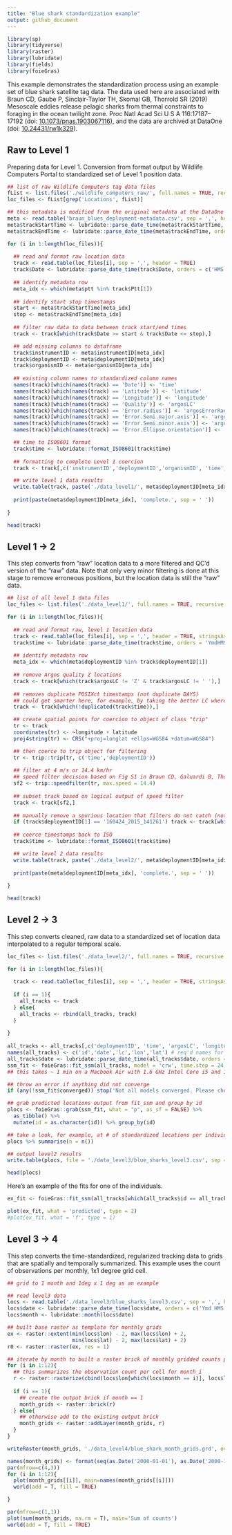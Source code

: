 ```yaml
---
title: "Blue shark standardization example"
output: github_document
---
```

  
```r
library(sp)
library(tidyverse)
library(raster)
library(lubridate)
library(fields)
library(foieGras)

```


This example demonstrates the standardization process using an example set of blue shark satellite tag data. The data used here are associated with Braun CD, Gaube P, Sinclair-Taylor TH, Skomal GB, Thorrold SR (2019) Mesoscale eddies release pelagic sharks from thermal constraints to foraging in the ocean twilight zone. Proc Natl Acad Sci U S A 116:17187–17192 (doi: [10.1073/pnas.1903067116](https://doi.org/10.1073/pnas.1903067116)), and the data are archived at DataOne (doi: [10.24431/rw1k329](https://doi.org/10.24431/rw1k329)).

## Raw to Level 1
Preparing data for Level 1. Conversion from format output by Wildlife Computers Portal to standardized set of Level 1 position data.

```r
## list of raw Wildlife Computers tag data files
fList <- list.files('./wildlife_computers_raw/', full.names = TRUE, recursive = TRUE)
loc_files <- fList[grep('Locations', fList)]

## this metadata is modified from the original metadata at the DataOne repo to match the proposed standardization templates
meta <- read.table('braun_blues_deployment-metadata.csv', sep = ',', header = TRUE, stringsAsFactors = FALSE)
meta$trackStartTime <- lubridate::parse_date_time(meta$trackStartTime, orders = 'YmdHMS', tz = 'UTC')
meta$trackEndTime <- lubridate::parse_date_time(meta$trackEndTime, orders = 'YmdHMS', tz = 'UTC')

for (i in 1:length(loc_files)){
  
  ## read and format raw location data
  track <- read.table(loc_files[i], sep = ',', header = TRUE)
  track$Date <- lubridate::parse_date_time(track$Date, orders = c('HMS dbY', 'mdy HM', 'Ymd HMS'), tz = 'UTC')
  
  ## identify metadata row
  meta_idx <- which(meta$ptt %in% track$Ptt[1])
  
  ## identify start stop timestamps
  start <- meta$trackStartTime[meta_idx]
  stop <- meta$trackEndTime[meta_idx]
  
  ## filter raw data to data between track start/end times
  track <- track[which(track$Date >= start & track$Date <= stop),]

  ## add missing columns to dataframe
  track$instrumentID <- meta$instrumentID[meta_idx]
  track$deploymentID <- meta$deploymentID[meta_idx]
  track$organismID <- meta$organismID[meta_idx]
  
  ## existing column names to standardized column names
  names(track)[which(names(track) == 'Date')] <- 'time'
  names(track)[which(names(track) == 'Latitude')] <- 'latitude'
  names(track)[which(names(track) == 'Longitude')] <- 'longitude'
  names(track)[which(names(track) == 'Quality')] <- 'argosLC'
  names(track)[which(names(track) == 'Error.radius')] <- 'argosErrorRadius'
  names(track)[which(names(track) == 'Error.Semi.major.axis')] <- 'argosSemiMajor'
  names(track)[which(names(track) == 'Error.Semi.minor.axis')] <- 'argosSemiMinor'
  names(track)[which(names(track) == 'Error.Ellipse.orientation')] <- 'argosOrientation'

  ## time to ISO8601 format
  track$time <- lubridate::format_ISO8601(track$time)
  
  ## formatting to complete Level 1 coercion
  track <- track[,c('instrumentID','deploymentID','organismID', 'time', 'latitude', 'longitude', 'argosLC', 'argosErrorRadius', 'argosSemiMajor', 'argosSemiMinor', 'argosOrientation')]

  ## write level 1 data results
  write.table(track, paste('./data_level1/', meta$deploymentID[meta_idx], '_L1_data.csv', sep=''), sep=',', col.names = TRUE, row.names = FALSE)
  
  print(paste(meta$deploymentID[meta_idx], 'complete.', sep = ' '))
  
}

head(track)

```


## Level 1 -> 2

This step converts from "raw" location data to a more filtered and QC'd version of the "raw" data. Note that only very minor filtering is done at this stage to remove erroneous positions, but the location data is still the "raw" data.

```r
## list of all level 1 data files
loc_files <- list.files('./data_level1/', full.names = TRUE, recursive = TRUE)

for (i in 1:length(loc_files)){
  
  ## read and format raw, level 1 location data
  track <- read.table(loc_files[i], sep = ',', header = TRUE, stringsAsFactors = F)
  track$time <- lubridate::parse_date_time(track$time, orders = 'YmdHMS', tz = 'UTC')
  
  ## identify metadata row
  meta_idx <- which(meta$deploymentID %in% track$deploymentID[1])
  
  ## remove Argos quality Z locations
  track <- track[which(track$argosLC != 'Z' & track$argosLC != ' '),]
  
  ## removes duplicate POSIXct timestamps (not duplicate DAYS)
  ## could get smarter here, for example, by taking the better LC where times are duplicated
  track <- track[which(!duplicated(track$time)),]

  ## create spatial points for coercion to object of class "trip"
  tr <- track
  coordinates(tr) <- ~longitude + latitude
  proj4string(tr) <- CRS("+proj=longlat +ellps=WGS84 +datum=WGS84")

  ## then coerce to trip object for filtering
  tr <- trip::trip(tr, c('time','deploymentID'))
  
  ## filter at 4 m/s or 14.4 km/hr
  ## speed filter decision based on Fig S1 in Braun CD, Galuardi B, Thorrold SR (2018) HMMoce: An R package for improved geolocation of archival-tagged fishes using a hidden Markov method. Methods Ecol Evol 9:1212–1220
  sf2 <- trip::speedfilter(tr, max.speed = 14.4)
  
  ## subset track based on logical output of speed filter
  track <- track[sf2,]
  
  ## manually remove a spurious location that filters do not catch (note added to deployment-metadata QC section). this could easily be done in bulk using other methods
  if (track$deploymentID[1] == '160424_2015_141261') track <- track[which(track$time != as.POSIXct('2015-10-14 17:18:20', tz='UTC')),] 
  
  ## coerce timestamps back to ISO
  track$time <- lubridate::format_ISO8601(track$time)

  ## write level 2 data results
  write.table(track, paste('./data_level2/', meta$deploymentID[meta_idx], '_L2_data.csv', sep=''), sep=',', col.names = TRUE, row.names = FALSE)
  
  print(paste(meta$deploymentID[meta_idx], 'complete.', sep = ' '))
 
}

head(track)

```


## Level 2 -> 3

This step converts cleaned, raw data to a standardized set of location data interpolated to a regular temporal scale.

```r

loc_files <- list.files('./data_level2/', full.names = TRUE, recursive = TRUE)

for (i in 1:length(loc_files)){
  
  track <- read.table(loc_files[i], sep = ',', header = TRUE, stringsAsFactors = F)
  
  if (i == 1){
    all_tracks <- track
  } else{
    all_tracks <- rbind(all_tracks, track)
  }
  
}
 
all_tracks <- all_tracks[,c('deploymentID', 'time', 'argosLC', 'longitude', 'latitude')]
names(all_tracks) <- c('id','date','lc','lon','lat') # req'd names for fit_ssm
all_tracks$date <- lubridate::parse_date_time(all_tracks$date, orders = 'Ymd HMS', tz='UTC')
ssm_fit <- foieGras::fit_ssm(all_tracks, model = 'crw', time.step = 24, vmax = 4)
## this takes ~ 1 min on a Macbook Air with 1.6 GHz Intel Core i5 and 16 GB 2133 MHz LPDDR3

## throw an error if anything did not converge
if (any(!ssm_fit$converged)) stop('Not all models converged. Please check fit_ssm and try again.')

## grab predicted locations output from fit_ssm and group by id
plocs <- foieGras::grab(ssm_fit, what = "p", as_sf = FALSE) %>% 
  as_tibble() %>%
  mutate(id = as.character(id)) %>% group_by(id)

## take a look, for example, at # of standardized locations per individual
plocs %>% summarise(n = n())

## output level2 results
write.table(plocs, file = './data_level3/blue_sharks_level3.csv', sep = ',', col.names = TRUE, row.names = FALSE)

head(plocs)

```


Here's an example of the fits for one of the individuals.
```r

ex_fit <- foieGras::fit_ssm(all_tracks[which(all_tracks$id == all_tracks$id[1]),], model = 'crw', time.step = 24, vmax = 4)

plot(ex_fit, what = 'predicted', type = 2)
#plot(ex_fit, what = 'f', type = 1)

```


## Level 3 -> 4

This step converts the time-standardized, regularized tracking data to grids that are spatially and temporally summarized. This example uses the count of observations per monthly, 1x1 degree grid cell.

```r

## grid to 1 month and 1deg x 1 deg as an example

## read level3 data
locs <- read.table('./data_level3/blue_sharks_level3.csv', sep = ',', header = TRUE)
locs$date <- lubridate::parse_date_time(locs$date, orders = c('Ymd HMS'), tz = 'UTC')
locs$month <- lubridate::month(locs$date)

## built base raster as template for monthly grids
ex <- raster::extent(min(locs$lon) - 2, max(locs$lon) + 2,
                     min(locs$lat) - 2, max(locs$lat) + 2)
r0 <- raster::raster(ex, res = 1)

## iterate by month to built a raster brick of monthly gridded counts per cell
for (i in 1:12){
  ## this summarizes the observation count per cell for month_i
  r <- raster::rasterize(cbind(locs$lon[which(locs$month == i)], locs$lat[which(locs$month == i)]), r0, fun = 'count')
  
  if (i == 1){
    ## create the output brick if month == 1
    month_grids <- raster::brick(r)
  } else{
    ## otherwise add to the existing output brick
    month_grids <- raster::addLayer(month_grids, r)
  }
}

writeRaster(month_grids, './data_level4/blue_shark_month_grids.grd', overwrite = TRUE)

```


```r
names(month_grids) <- format(seq(as.Date('2000-01-01'), as.Date('2000-12-01'), by='month'), '%b')
par(mfrow=c(4,3))
for (i in 1:12){
  plot(month_grids[[i]], main=names(month_grids[[i]]))
  world(add = T, fill = TRUE)

}

par(mfrow=c(1,1))
plot(sum(month_grids, na.rm = T), main='Sum of counts')
world(add = T, fill = TRUE)


```



